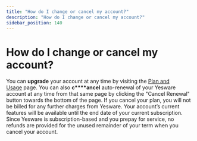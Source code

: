 ```yaml
---
title: "How do I change or cancel my account?"
description: "How do I change or cancel my account?"
sidebar_position: 140
---
```


# How do I change or cancel my account?

You can **upgrade** your account at any time by visiting the [Plan and Usage](http://app.yesware.com/account/plan) page. You can also **c****ancel** auto-renewal of your Yesware account at any time from that same page by clicking the "Cancel Renewal" button towards the bottom of the page. If you cancel your plan, you will not be billed for any further charges from Yesware. Your account’s current features will be available until the end date of your current subscription. 
Since Yesware is subscription-based and you prepay for service, no refunds are provided for the unused remainder of your term when you cancel your account.